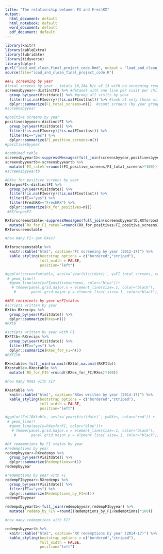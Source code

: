 ```yaml
---
title: "The relationship between FI and FreshRX"
output:
  html_document: default
  html_notebook: default
  word_document: default
  pdf_document: default
---
```



```r
library(knitr)
library(kableExtra)
library(lubridate)
library(tidyverse)
library(dplyr)
purl("load_and_clean_final_project_code.Rmd", output = "load_and_clean_final_project_code.R", documentation = 2)
source(file="load_and_clean_final_project_code.R")
```


```r
##FI screening by year
#total screens by year - totals 16,284 b/c of 13 with no screening results
screensbyyear<-distinctFI %>% #dataset with one line per visit per child
  group_by(year(Visitdate)) %>% #group all visits by year
  filter(!is.na(FIworry)|!is.na(FInotlast)) %>% #look at only those with screen info
  dplyr::summarize(FI_total_screens=n())  #count screens (by year group)
#screensbyyear

#positive screens by year
positivesbyyear<-distinctFI %>% 
  group_by(year(Visitdate)) %>% 
  filter(!is.na(FIworry)|!is.na(FInotlast)) %>% 
  filter(FI=="yes") %>% 
  dplyr::summarize(FI_positive_screens=n())
#positivesbyyear

#combined table
screensbyyeartb<-suppressMessages(full_join(screensbyyear,positivesbyyear))
screensbyyeartb<-screensbyyeartb %>% 
  mutate(`FI_rate%`=round((FI_positive_screens/FI_total_screens)*100))
#screensbyyeartb

#RXes for positive screens by year
RXforposFI<-distinctFI %>% 
  group_by(year(Visitdate)) %>% 
  filter(!is.na(FIworry)|!is.na(FInotlast)) %>% 
  filter(FI=="yes") %>% 
  filter(FreshRX=="FreshRX") %>% 
  dplyr::summarize(RX_for_positives=n()) 
 #RXforposFI

RXforscreenstable<-suppressMessages(full_join(screensbyyeartb,RXforposFI)) %>% 
  mutate(`RX_for_FI_rate%`=round((RX_for_positives/FI_positive_screens)*100))
RXforscreenstable
```
```r
#how many FI+ get RXes? 

RXforscreenstable %>% 
  knitr::kable("html", caption="FI screening by year (2012-17)") %>%
  kable_styling(bootstrap_options = c("bordered","striped"),
                full_width = FALSE,
                position="left")

#ggplot(screenfamtable, aes(x=`year(Visitdate)`, y=FI_total_screens, color="red")) +
 # geom_line()
  #geom_line(aes(y=FIpositivescreens, color="blue"))+
   # theme(panel.grid.major.x = element_line(size=.1, color="black"),
    #       panel.grid.major.y = element_line( size=.1, color="black"))

```





```r
##RX recipients by year w/FIstatus
#scripts written by year
RXtb<-RXrecips %>%
  group_by(year(Visitdate)) %>% 
  dplyr::summarize(RXes=n())
#RXtb

#scripts written by year with FI
RXFItb<-RXrecips %>%
  group_by(year(Visitdate)) %>% 
  filter(FI=="yes") %>% 
  dplyr::summarize(RXes_for_FI=n()) 
#RXFItb

RXestable<-full_join(na.omit(RXtb),na.omit(RXFItb))
RXestable<-RXestable %>% 
  mutate(`RX_for_FI%`=round((RXes_for_FI/RXes)*100))
```
```r
#how many RXes with FI?

RXestable %>% 
  knitr::kable("html", caption="RXes written by year (2014-17)") %>%
  kable_styling(bootstrap_options = c("bordered","striped"),
                full_width = FALSE,
                position="left")

#ggplot(FullRXtable, aes(x=`year(Visitdate)`, y=RXes, color="red")) +
 # geom_line()
  #geom_line(aes(y=RXesforFI, color="blue"))+
   # theme(panel.grid.major.x = element_line(size=.1, color="black"),
    #       panel.grid.major.y = element_line( size=.1, color="black"))
```





```r
#RX redemptions by FI status by year
#redemptions by year
redempbyyear<-RXredemps %>%
  group_by(year(Visitdate)) %>% 
  dplyr::summarize(Redemptions=n())
redempbyyear

#redemptions by year with FI
redempFIbyyear<-RXredemps %>%
  group_by(year(Visitdate)) %>% 
  filter(FI=="yes") %>% 
  dplyr::summarize(Redemptions_by_FI=n())
redempFIbyyear

redempsbyyeartb<-full_join(redempbyyear,redempFIbyyear) %>% 
  mutate(`redemp_by_FI%`=round((Redemptions_by_FI/Redemptions)*100))
```

```r
#how many redemptions with FI? 

redempsbyyeartb %>% 
  knitr::kable("html", caption="RX redemptions by year (2014-17)") %>%
  kable_styling(bootstrap_options = c("bordered","striped"),
                full_width = FALSE,
                position="left")
```